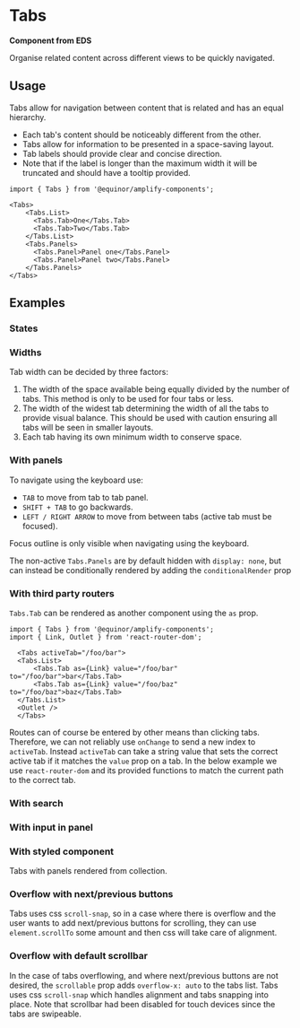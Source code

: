 
# Tabs

**Component from EDS**

Organise related content across different views to be quickly navigated.

<Links
  ariaUrl="https://www.w3.org/WAI/ARIA/apg/patterns/tabpanel/"
  figmaUrl="https://www.figma.com/file/0bGXR2sCwMVSDNyyzu5BXrO5/UI%E2%80%94User-Interface?node-id=17417%3A0"
  sourceUrl="https://github.com/equinor/design-system/blob/develop/packages/eds-core-react/src/components/Tabs/Tabs.tsx"
  edsSBUrl="https://storybook.eds.equinor.com/?path=/docs/navigation-tabs--docs"
/>

<Primary />
<PropsTable />

## Usage

Tabs allow for navigation between content that is related and has an equal hierarchy.

<ul>
  <li>Each tab's content should be noticeably different from the other.</li>
  <li>Tabs allow for information to be presented in a space-saving layout.</li>
  <li>Tab labels should provide clear and concise direction.</li>
  <li>Note that if the label is longer than the maximum width it will be truncated and should have a tooltip provided.</li>
</ul>

```tsx
import { Tabs } from '@equinor/amplify-components';

<Tabs>
    <Tabs.List>
      <Tabs.Tab>One</Tabs.Tab>
      <Tabs.Tab>Two</Tabs.Tab>
    </Tabs.List>
    <Tabs.Panels>
      <Tabs.Panel>Panel one</Tabs.Panel>
      <Tabs.Panel>Panel two</Tabs.Panel>
    </Tabs.Panels>
</Tabs>

```

## Examples

### States

<Canvas of={ComponentStories.States} />

### Widths

Tab width can be decided by three factors:
<ol>
  <li>The width of the space available being equally divided by the number of tabs. This method is only to be used for four tabs or less.</li>
  <li>The width of the widest tab determining the width of all the tabs to provide visual balance.
    This should be used with caution ensuring all tabs will be seen in smaller layouts.</li>
  <li>Each tab having its own minimum width to conserve space.</li>
</ol>

<Canvas of={ComponentStories.Widths} />

### With panels

To navigate using the keyboard use:
<ul>
  <li><code>TAB</code> to move from tab to tab panel.</li>
  <li><code>SHIFT + TAB</code> to go backwards.</li>
  <li><code>LEFT / RIGHT ARROW</code> to move from between tabs (active tab must be focused).</li>
</ul>

Focus outline is only visible when navigating using the keyboard.

The non-active `Tabs.Panels` are by default hidden with `display: none`, but can instead be conditionally rendered by adding the `conditionalRender` prop

<Canvas of={ComponentStories.WithPanels} />

### With third party routers
`Tabs.Tab` can be rendered as another component using the `as` prop.
```tsx
import { Tabs } from '@equinor/amplify-components';
import { Link, Outlet } from 'react-router-dom';

  <Tabs activeTab="/foo/bar">
  <Tabs.List>
      <Tabs.Tab as={Link} value="/foo/bar" to="/foo/bar">bar</Tabs.Tab>
      <Tabs.Tab as={Link} value="/foo/baz" to="/foo/baz">baz</Tabs.Tab>
  </Tabs.List>
  <Outlet />
  </Tabs>
```
Routes can of course be entered by other means than clicking tabs. Therefore, we can not reliably use `onChange` to send a new index to `activeTab`. Instead `activeTab` can take a string value that sets the correct active tab if it matches the `value` prop on a tab. In the below example we use `react-router-dom` and its provided functions to match the current path to the correct tab.
<Canvas of={ComponentStories.Router} />

### With search

<Canvas of={ComponentStories.WithSearch} />

### With input in panel

<Canvas of={ComponentStories.WithInputInPanel} />

### With styled component

Tabs with panels rendered from collection.

<Canvas of={ComponentStories.WithStyledComponent} />

### Overflow with next/previous buttons

Tabs uses css `scroll-snap`, so in a case where there is overflow and the user wants to add next/previous buttons for scrolling,
they can use `element.scrollTo` some amount and then css will take care of alignment.

<Canvas of={ComponentStories.Overflow} />

### Overflow with default scrollbar

In the case of tabs overflowing, and where next/previous buttons are not desired, the `scrollable` prop adds `overflow-x: auto` to the tabs list.
Tabs uses css `scroll-snap` which handles alignment and tabs snapping into place.
Note that scrollbar had been disabled for touch devices since the tabs are swipeable.

<Canvas of={ComponentStories.OverflowScroll} />
